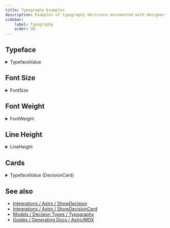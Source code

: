 ```yaml
---
title: Typography Examples
description: Examples of typography decisions documented with designer components.
sidebar:
    label: Typography
    order: 30
---
```



## Typeface

<details>
<summary>TypefaceValue</summary>
```mdx
<ShowDecision d="Text Typeface" />
````

</details>

<ShowDecision d="Headings Typeface" />
<ShowDecision d="Text Typeface" />

## Font Size

<details>
<summary>FontSize</summary>
```mdx
<ShowDecision d="Text Default Size" />
````

</details>

<ShowDecision d="Text Default Size" />

## Font Weight

<details>
<summary>FontWeight</summary>
```mdx
<ShowDecision d="Text Default Weight" />
<ShowDecision d="Headings Bold Weight" />
````

</details>

<LayoutGrid>
    <ShowDecision d="Text Default Weight" />
    <ShowDecision d="Headings Bold Weight" />
</LayoutGrid>

## Line Height

<details>
<summary>LineHeight</summary>
```mdx
<ShowDecision d="Text Default Height" />
<ShowDecision d="Text Compact Height" />
````

</details>

<LayoutGrid>
    <ShowDecision d="Text Default Height" />
    <ShowDecision d="Text Compact Height" />
</LayoutGrid>

## Cards

<details>
<summary>TypefaceValue (DecisionCard)</summary>

```mdx
<ShowDecisionCard d="Text Typeface" />
```

</details>

<ShowDecisionCard d="Text Typeface" />

## See also

-   [Integrations / Astro / ShowDecision](/integrations/Astro/ShowDecision)
-   [Integrations / Astro / ShowDecisionCard](/integrations/Astro/ShowDecisionCard)
-   [Models / Decision Types / Typography](/models/decision-types#typography)
-   [Guides / Generating Docs / Astro/MDX](/guides/generating-documentation/using-astro-components-in-mdx/)
